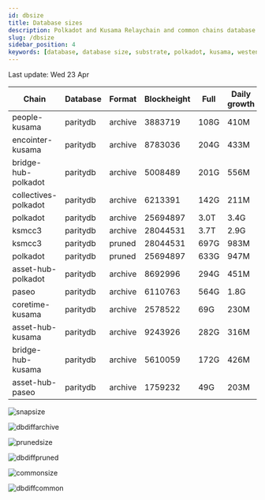```yaml
---
id: dbsize
title: Database sizes
description: Polkadot and Kusama Relaychain and common chains database sizes
slug: /dbsize
sidebar_position: 4
keywords: [database, database size, substrate, polkadot, kusama, westend]
---
```



Last update: Wed 23 Apr

| Chain    | Database   | Format | Blockheight | Full         | Daily growth |
| ------------------------| ----------- | -------- | ------- | ---------- | ----- | 
| people-kusama | paritydb | archive | 3883719 | 108G | 410M |
| encointer-kusama | paritydb | archive | 8783036 | 204G | 433M |
| bridge-hub-polkadot | paritydb | archive | 5008489 | 201G | 556M |
| collectives-polkadot | paritydb | archive | 6213391 | 142G | 211M |
| polkadot | paritydb | archive | 25694897 | 3.0T | 3.4G |
| ksmcc3 | paritydb | archive | 28044531 | 3.7T | 2.9G |
| ksmcc3 | paritydb | pruned | 28044531 | 697G | 983M |
| polkadot | paritydb | pruned | 25694897 | 633G | 947M |
| asset-hub-polkadot | paritydb | archive | 8692996 | 294G | 451M |
| paseo | paritydb | archive | 6110763 | 564G | 1.8G |
| coretime-kusama | paritydb | archive | 2578522 | 69G | 230M |
| asset-hub-kusama | paritydb | archive | 9243926 | 282G | 316M |
| bridge-hub-kusama | paritydb | archive | 5610059 | 172G | 426M |
| asset-hub-paseo | paritydb | archive | 1759232 | 49G | 203M |

![snapsize](/img/archivesize.png)

![dbdiffarchive](/img/dbdiffrelay.png)

![prunedsize](/img/prunedsize.png)

![dbdiffpruned](/img/dbdiffpruned.png)

![commonsize](/img/commonsize.png)

![dbdiffcommon](/img/dbdiffcommon.png)
